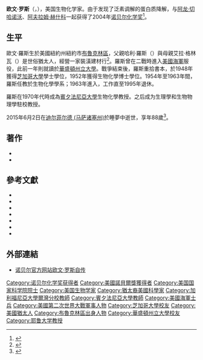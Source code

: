 {{Infobox scientist
|name              = 歐文·羅斯{{Nobel icon}}
|image             = Nobel2004chemistrylaurets-Rose.jpg
|image_size       = 180px
|birth_date        = 1926年7月16日
|birth_place       = 美國[[紐約州|紐約州]][[紐約|紐約]][[布魯克林區|布魯克林區]]
|death_date        = {{death date and age|2015|6|2|1926|7|16}}
|death_place       = 美國[[马萨诸塞州|马萨诸塞州]][[迪尔菲尔德_(马萨诸塞州)|迪尔菲尔德]]
|nationality       = {{USA}}
|field             = [[生物化學|生物化學]]
|work_institutions = {{Link-en|福克斯·蔡斯癌症中心|Fox Chase Cancer Center}}<br>[[賓夕法尼亞大學|賓夕法尼亞大學]]<br>[[加州大學爾灣分校|加州大學爾灣分校]]<br>[[耶魯大學|耶魯大學]]
|alma_mater        = [[芝加哥大學|芝加哥大學]]
|doctoral_advisor  = 
|doctoral_students = 
|known_for         = 泛素調解的蛋白質降解
|influences        = 
|influenced        = 
|prizes            = [[諾貝爾化學獎|諾貝爾化學獎]]（2004年）
|spouse=塞爾達·布丹史坦<br><span style="font-size:smaller;">Zelda Budenstein</span>
}}
'''欧文·罗斯'''（{{lang|en|'''Irwin Rose'''}}，{{bd|1926年|7月16日|2015年|6月2日|catIdx=Rose}}），美国生物化学家。由于发现了泛素调解的蛋白质降解，与[[阿龙·切哈诺沃|阿龙·切哈诺沃]]、[[阿夫拉姆·赫什科|阿夫拉姆·赫什科]]一起获得了2004年[[诺贝尔化学奖|诺贝尔化学奖]]<ref>{{Cite web |url=http://www.ch.ntu.edu.tw/nobel/2004.html |title=存档副本 |accessdate=2016-05-02 |archive-date=2016-09-27 |archive-url=https://web.archive.org/web/20160927190436/http://www.ch.ntu.edu.tw/nobel/2004.html |dead-url=no }}</ref>。

== 生平 ==
歐文·羅斯生於美國紐約州紐約市[[布魯克林區|布魯克林區]]，父親哈利·羅斯（{{lang|en|Harry Royze}}）與母親艾拉·格林瓦（{{lang|en|Ella Greenwald}}）是世俗猶太人，經營一家裝潢建材行<ref>{{Cite web|url=http://www.nobelprize.org/nobel_prizes/chemistry/laureates/2004/rose.html|title=Irwin Rose - Facts|publisher=Nobelprize.org|language=en|accessdate=2013-08-18|archive-date=2013-01-22|archive-url=https://web.archive.org/web/20130122025553/http://www.nobelprize.org/nobel_prizes/chemistry/laureates/2004/rose.html|dead-url=no}}</ref>。羅斯曾在二戰時進入[[美國海軍|美國海軍]]服役，此前一年則就讀於[[華盛頓州立大學|華盛頓州立大學]]。戰爭結束後，羅斯重拾書本，於1948年獲得[[芝加哥大學|芝加哥大學]]學士學位，1952年獲得生物化學博士學位。1954年至1963年間，羅斯任教於{{Link-en|耶魯大學醫學院|Yale School of Medicine}}生物化學學系；1963年進入{{Link-en|福克斯·蔡斯癌症中心|Fox Chase Cancer Center}}，工作直至1995年退休。

羅斯在1970年代時成為[[賓夕法尼亞大學|賓夕法尼亞大學]]生物化學教授。之后成为{{Link-en|加州大學爾灣分校醫學院|University of California, Irvine School of Medicine}}生理學和生物物理學駐校教授。

2015年6月2日在[[迪尔菲尔德_(马萨诸塞州)|迪尔菲尔德 (马萨诸塞州)]]於睡夢中逝世，享年88歲<ref>{{Cite news |url=http://www.nobelprize.org/nobel_prizes/chemistry/laureates/2004/rose-bio.html?utm_source=facebook&utm_medium=social&utm_campaign=facebook_page |title=Irwin Rose - Biographical |work=Nobelprize,org |date=2015-06-02 |accessdate=2015-06-03 |archive-date=2015-06-18 |archive-url=https://web.archive.org/web/20150618084346/http://www.nobelprize.org/nobel_prizes/chemistry/laureates/2004/rose-bio.html?utm_source=facebook&utm_medium=social&utm_campaign=facebook_page |dead-url=no }}</ref>。

== 著作 ==
* {{Citation | doi = 10.1073/pnas.76.7.3107 | last1 = Hershko | first1 = A. | last2 = Ciechanover | first2 = A. | last3 = Rose | first3 = I.A. | year = 1979 | title = Resolution of the ATP-dependent proteolytic system from reticulocytes: a component that interacts with ATP | url = | journal = Proc. Natl. Acad. Sci. USA | volume = 76 | issue = 7| pages = 3107–3110 | pmid = 290989 | pmc = 383772 |language=en | postscript = . }}
* {{Citation | doi = 10.1073/pnas.77.4.1783 | last1 = Hershko | first1 = A. | last2 = Ciechanover | first2 = A. | last3 = Heller | first3 = H. | last4 = Haas | first4 = A.L. | last5 = Rose | first5 = I.A. | year = 1980 | title = Proposed role of ATP in protein breakdown: conjugation of protein with multiple chains of the polypeptide of ATP-dependent proteolysis | url = | journal = Proc. Natl. Acad. Sci. USA | volume = 77 | issue = 4| pages = 1783–1786 | pmid = 6990414 | pmc = 348591 |language=en | postscript = . }}

== 參考文獻 ==
{{reflist}}
<div class="references-small">
*{{Citation | pmid=16094392 | last=Rose | first=Irwin | year=2005 | title=Early work on the ubiquitin proteasome system, an interview with Irwin Rose. Interview by CDD | volume=12 | issue=9 | periodical=Cell Death Differ. | pages=1162–6 | doi=10.1038/sj.cdd.4401700}}
*{{Citation | pmid=15881872 | year=2005 | title=Nobel Prize in Chemistry, 2004. Aaron Ciechanover, Avram Hershko and Irwin Rose | volume=49 | issue=1 | periodical=Indian J. Physiol. Pharmacol. | pages=121 |language=en}}
*{{Citation | pmid=15700582 | last=Latonen | first=Leena | last2=Laiho | first2=Marikki | publication-date=2004 | year=2004 | title=Nobel prize in chemistry goes to three persons with a key role in revealing the ubiquitin-mediated protein degradation pathway | volume=120 | issue=24 | periodical=Duodecim; lääketieteellinen aikakauskirja | pages=2868–71 |language=en}}
*{{Citation | pmid=15694320 | last=Goldberg | first=Alfred L | publication-date=2005 Feb 3 | year=2005 | title=Nobel committee tags ubiquitin for distinction | volume=45 | issue=3 | periodical=Neuron | pages=339–44 | doi=10.1016/j.neuron.2005.01.019 |language=en}}
*{{Citation | pmid=15646859 | last=Neefjes | first=J | last2=Groothuis | first2=T A M | last3=Dantuma | first3=N P | publication-date=2004 Dec 25 | year=2004 | title=The 2004 Nobel Prize in Chemistry for the discovery of ubiquitin-mediated protein degradation | volume=148 | issue=52 | periodical=Nederlands tijdschrift voor geneeskunde | pages=2579–82 |language=en}}
*{{Citation | pmid=15550643 | last=Vogel | first=Gretchen | publication-date=2004 Oct 15 | year=2004 | title=Nobel Prizes. Gold medal from cellular trash | volume=306 | issue=5695 | periodical=[[Science_(journal)|Science]] | pages=400–1 | doi=10.1126/science.306.5695.400b | last2=Bachmair | first2=A | last3=Chau | first3=V | last4=Cohen | first4=R | last5=Coffino | first5=P | last6=Demartino | first6=G | last7=Deshaies | first7=R | last8=Dohmen | first8=J | last9=Emr | first9=S |language=en}}
*{{Citation | pmid=15483574 | last=Giles | first=Jim | publication-date=2004 Oct 14 | year=2004 | title=Chemistry Nobel for trio who revealed molecular death-tag | volume=431 | issue=7010 | periodical=[[Nature_(journal)|Nature]] | pages=729 | doi=10.1038/431729a |language=en}}
</div>

== 外部連結 ==
* [http://nobelprize.org/nobel_prizes/chemistry/laureates/2004/rose-autobio.html 诺贝尔官方网站欧文·罗斯自传] {{Wayback|url=http://nobelprize.org/nobel_prizes/chemistry/laureates/2004/rose-autobio.html |date=20060710014537 }} {{en}}

{{诺贝尔化学奖获得者 (2001年-2025年)}}
{{Authority control}}
{{DEFAULTSORT:Rose, Irwin}}
[[Category:诺贝尔化学奖获得者|Category:诺贝尔化学奖获得者]]
[[Category:美國諾貝爾獎獲得者|Category:美國諾貝爾獎獲得者]]
[[Category:美国国家科学院院士|Category:美国国家科学院院士]]
[[Category:美国生物学家|Category:美国生物学家]]
[[Category:猶太裔美國科學家|Category:猶太裔美國科學家]]
[[Category:加利福尼亞大學爾灣分校教師|Category:加利福尼亞大學爾灣分校教師]]
[[Category:賓夕法尼亞大學教師|Category:賓夕法尼亞大學教師]]
[[Category:美國海軍士兵|Category:美國海軍士兵]]
[[Category:美國第二次世界大戰軍事人物|Category:美國第二次世界大戰軍事人物]]
[[Category:芝加哥大學校友|Category:芝加哥大學校友]]
[[Category:美國猶太人|Category:美國猶太人]]
[[Category:布魯克林區出身人物|Category:布魯克林區出身人物]]
[[Category:華盛頓州立大學校友|Category:華盛頓州立大學校友]]
[[Category:耶鲁大学教授|Category:耶鲁大学教授]]